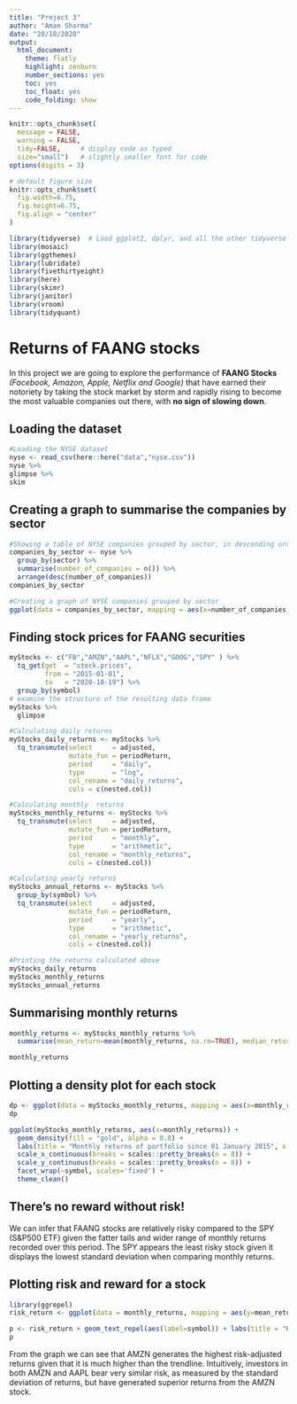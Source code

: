 ```yaml
---
title: "Project 3"
author: "Aman Sharma"
date: "20/10/2020"
output:
  html_document:
    theme: flatly
    highlight: zenburn
    number_sections: yes
    toc: yes
    toc_float: yes
    code_folding: show
---
```


```r
knitr::opts_chunk$set(
  message = FALSE, 
  warning = FALSE, 
  tidy=FALSE,     # display code as typed
  size="small")   # slightly smaller font for code
options(digits = 3)

# default figure size
knitr::opts_chunk$set(
  fig.width=6.75, 
  fig.height=6.75,
  fig.align = "center"
)
```


```r
library(tidyverse)  # Load ggplot2, dplyr, and all the other tidyverse packages
library(mosaic)
library(ggthemes)
library(lubridate)
library(fivethirtyeight)
library(here)
library(skimr)
library(janitor)
library(vroom)
library(tidyquant)
```

# Returns of FAANG stocks

In this project we are going to explore the performance of **FAANG Stocks** *(Facebook, Amazon, Apple, Netflix and Google)* that have earned their notoriety by taking the stock market by storm and rapidly rising to become the most valuable companies out there, with **no sign of slowing down**.

## Loading the dataset

```r
#Loading the NYSE dataset
nyse <- read_csv(here::here("data","nyse.csv"))
nyse %>%
glimpse %>%
skim
```
## Creating a graph to summarise the companies by sector

```r
#Showing a table of NYSE companies grouped by sector, in descending order
companies_by_sector <- nyse %>%
  group_by(sector) %>%
  summarise(number_of_companies = n()) %>%
  arrange(desc(number_of_companies))
companies_by_sector

#Creating a graph of NYSE companies grouped by sector
ggplot(data = companies_by_sector, mapping = aes(x=number_of_companies, y=reorder(sector,number_of_companies))) + labs(title="Companies in the NYSE by sector",y="Sector", x="number of companies") + geom_col() + theme_calc() + scale_x_continuous(expand = c(0,0))


```
## Finding stock prices for FAANG securities

```r

myStocks <- c("FB","AMZN","AAPL","NFLX","GOOG","SPY" ) %>%
  tq_get(get  = "stock.prices",
         from = "2015-01-01",
         to   = "2020-10-19") %>%
  group_by(symbol) 
# examine the structure of the resulting data frame
myStocks %>%
  glimpse
```

```r
#Calculating daily returns
myStocks_daily_returns <- myStocks %>%
  tq_transmute(select     = adjusted, 
               mutate_fun = periodReturn, 
               period     = "daily", 
               type       = "log",
               col_rename = "daily_returns",
               cols = c(nested.col))

#Calculating monthly  returns
myStocks_monthly_returns <- myStocks %>%
  tq_transmute(select     = adjusted, 
               mutate_fun = periodReturn, 
               period     = "monthly", 
               type       = "arithmetic",
               col_rename = "monthly_returns",
               cols = c(nested.col)) 

#Calculating yearly returns
myStocks_annual_returns <- myStocks %>%
  group_by(symbol) %>%
  tq_transmute(select     = adjusted, 
               mutate_fun = periodReturn, 
               period     = "yearly", 
               type       = "arithmetic",
               col_rename = "yearly_returns",
               cols = c(nested.col))

#Printing the returns calculated above
myStocks_daily_returns
myStocks_monthly_returns
myStocks_annual_returns

```
## Summarising monthly returns

```r
monthly_returns <- myStocks_monthly_returns %>%
  summarise(mean_return=mean(monthly_returns, na.rm=TRUE), median_return=median(monthly_returns, na.rm=TRUE), max_return=max(monthly_returns, na.rm=TRUE), min_return=min(monthly_returns, na.rm=TRUE), sd_return=sd(monthly_returns, na.rm=TRUE))

monthly_returns

```
## Plotting a density plot for each stock

```r
dp <- ggplot(data = myStocks_monthly_returns, mapping = aes(x=monthly_returns)) + labs(title="Monthly returns",y="", x="") + geom_density() + theme_economist_white() + facet_wrap(~ symbol)
dp

ggplot(myStocks_monthly_returns, aes(x=monthly_returns)) +
  geom_density(fill = "gold", alpha = 0.8) +
  labs(title = "Monthly returns of portfolio since 01 January 2015", x = "Monthly returns", y = "Density") +
  scale_x_continuous(breaks = scales::pretty_breaks(n = 8)) +
  scale_y_continuous(breaks = scales::pretty_breaks(n = 8)) + 
  facet_wrap(~symbol, scales='fixed') +
  theme_clean()

```

## There's no reward without risk! 

We can infer that FAANG stocks are relatively risky compared to the SPY (S&P500 ETF) given the fatter tails and wider range of monthly returns recorded over this period. The SPY appears the least risky stock given it displays the lowest standard deviation when comparing monthly returns.

## Plotting risk and reward for a stock

```r
library(ggrepel)
risk_return <- ggplot(data = monthly_returns, mapping = aes(y=mean_return, x=sd_return, label = symbol)) + geom_point(color = "blue")

p <- risk_return + geom_text_repel(aes(label=symbol)) + labs(title = "Risk-Reward Tradeoff for Stocks", x="Standard Deviation of Return", y="Expected Monthly Return") + geom_smooth(method=lm) + theme_calc()
p

```

From the graph we can see that AMZN generates the highest risk-adjusted returns given that it is much higher than the trendline. Intuitively, investors in both AMZN and AAPL bear very similar risk, as measured by the standard deviation of returns, but have generated superior returns from the AMZN stock.